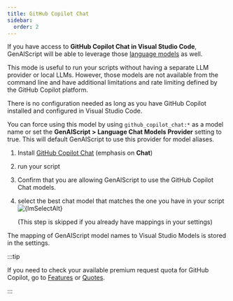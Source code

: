 ```yaml
---
title: GitHub Copilot Chat
sidebar:
  order: 2
---
```





If you have access to **GitHub Copilot Chat in Visual Studio Code**,
GenAIScript will be able to leverage those [language models](https://code.visualstudio.com/api/extension-guides/language-model) as well.

This mode is useful to run your scripts without having a separate LLM provider or local LLMs. However, those models are not available from the command line
and have additional limitations and rate limiting defined by the GitHub Copilot platform.

There is no configuration needed as long as you have GitHub Copilot installed and configured in Visual Studio Code.

You can force using this model by using `github_copilot_chat:*` as a model name
or set the **GenAIScript > Language Chat Models Provider** setting to true.
This will default GenAIScript to use this provider for model aliases.

<YouTube id="LRrVMiZgWJg" posterQuality="high" />

<Steps>

<ol>

<li>

Install [GitHub Copilot Chat](https://marketplace.visualstudio.com/items?itemName=GitHub.copilot-chat) (emphasis on **Chat**)

</li>

<li>run your script</li>
<li>

Confirm that you are allowing GenAIScript to use the GitHub Copilot Chat models.

</li>
<li>
select the best chat model that matches the one you have in your script

<Image src={lmSelectSrc} alt={lmSelectAlt} loading="lazy" />

(This step is skipped if you already have mappings in your settings)

</li>

</ol>

</Steps>

The mapping of GenAIScript model names to Visual Studio Models is stored in the settings.

:::tip

If you need to check your available premium request quota for GitHub Copilot, go to [Features](https://github.com/settings/copilot/features) or [Quotes](https://github.com/github-copilot/quotas/<your-github-handle>).

:::
